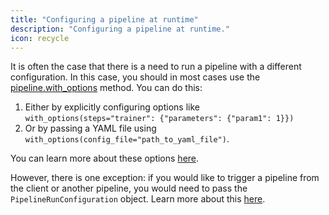```yaml
---
title: "Configuring a pipeline at runtime"
description: "Configuring a pipeline at runtime."
icon: recycle
---
```


It is often the case that there is a need to run a pipeline with a different configuration. In this case, you should in most cases use the [pipeline.with\_options](/v/0.67.0/versions/0.66.0/how-to/use-configuration-files) method. You can do this:

1. Either by explicitly configuring options like `with_options(steps="trainer": {"parameters": {"param1": 1}})`
2. Or by passing a YAML file using `with_options(config_file="path_to_yaml_file")`.

You can learn more about these options [here](/v/0.67.0/versions/0.66.0/how-to/use-configuration-files).

However, there is one exception: if you would like to trigger a pipeline from the client or another pipeline, you would need to pass the `PipelineRunConfiguration` object. Learn more about this [here](/v/0.67.0/versions/0.66.0/how-to/trigger-pipelines/trigger-a-pipeline-from-another).
<CardGroup cols={2}>
 <Card title="Using config files" icon="gear" href="/v/0.67.0/versions/0.66.0/how-to/use-configuration-files" horizontal />
</CardGroup>

